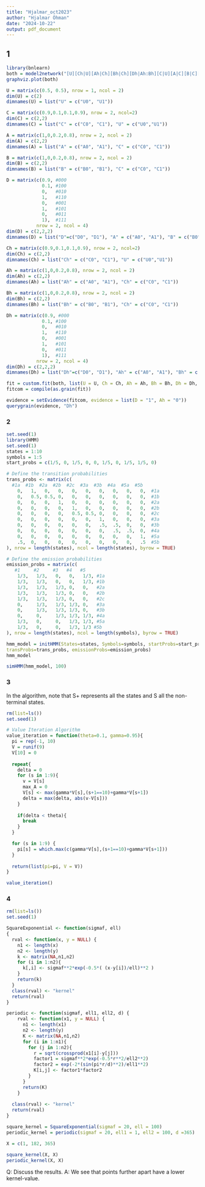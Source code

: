 ```yaml
---
title: "Hjalmar_oct2023"
author: "Hjalmar Öhman"
date: "2024-10-22"
output: pdf_document
---
```


## 1
```r
library(bnlearn)
both = model2network("[U][Ch|U][Ah|Ch][Bh|Ch][Dh|Ah:Bh][C|U][A|C][B|C][D|A:B]")
graphviz.plot(both)

U = matrix(c(0.5, 0.5), nrow = 1, ncol = 2)
dim(U) = c(2)
dimnames(U) = list("U" = c("U0", "U1"))

C = matrix(c(0.9,0.1,0.1,0.9), nrow = 2, ncol=2)
dim(C) = c(2,2)
dimnames(C) = list("C" = c("C0", "C1"), "U" = c("U0","U1"))

A = matrix(c(1,0,0.2,0.8), nrow = 2, ncol = 2)
dim(A) = c(2,2)
dimnames(A) = list("A" = c("A0", "A1"), "C" = c("C0", "C1"))

B = matrix(c(1,0,0.2,0.8), nrow = 2, ncol = 2)
dim(B) = c(2,2)
dimnames(B) = list("B" = c("B0", "B1"), "C" = c("C0", "C1"))

D = matrix(c(0.9, #000
             0.1, #100
             0,   #010
             1,   #110
             0,   #001
             1,   #101
             0,   #011
             1),  #111
           nrow = 2, ncol = 4)
dim(D) = c(2,2,2)
dimnames(D) = list("D"=c("D0", "D1"), "A" = c("A0", "A1"), "B" = c("B0", "B1"))

Ch = matrix(c(0.9,0.1,0.1,0.9), nrow = 2, ncol=2)
dim(Ch) = c(2,2)
dimnames(Ch) = list("Ch" = c("C0", "C1"), "U" = c("U0","U1"))

Ah = matrix(c(1,0,0.2,0.8), nrow = 2, ncol = 2)
dim(Ah) = c(2,2)
dimnames(Ah) = list("Ah" = c("A0", "A1"), "Ch" = c("C0", "C1"))

Bh = matrix(c(1,0,0.2,0.8), nrow = 2, ncol = 2)
dim(Bh) = c(2,2)
dimnames(Bh) = list("Bh" = c("B0", "B1"), "Ch" = c("C0", "C1"))

Dh = matrix(c(0.9, #000
             0.1, #100
             0,   #010
             1,   #110
             0,   #001
             1,   #101
             0,   #011
             1),  #111
           nrow = 2, ncol = 4)
dim(Dh) = c(2,2,2)
dimnames(Dh) = list("Dh"=c("D0", "D1"), "Ah" = c("A0", "A1"), "Bh" = c("B0", "B1"))

fit = custom.fit(both, list(U = U, Ch = Ch, Ah = Ah, Bh = Bh, Dh = Dh, C = C, A = A, B = B, D = D))
fitcom = compile(as.grain(fit))

evidence = setEvidence(fitcom, evidence = list(D = "1", Ah = "0"))
querygrain(evidence, "Dh")
```

### 2

```r
set.seed(1)
library(HMM)
set.seed(1)
states = 1:10
symbols = 1:5
start_probs = c(1/5, 0, 1/5, 0, 0, 1/5, 0, 1/5, 1/5, 0)

# Define the transition probabilities
trans_probs <- matrix(c(
  #1a  #1b  #2a  #2b  #2c  #3a  #3b  #4a  #5a  #5b
    0,   1,   0,   0,   0,   0,   0,   0,   0,   0,  #1a
    0,   0.5, 0.5, 0,   0,   0,   0,   0,   0,   0,  #1b
    0,   0,   0,   1,   0,   0,   0,   0,   0,   0,  #2a
    0,   0,   0,   0,   1,   0,   0,   0,   0,   0,  #2b
    0,   0,   0,   0,   0.5, 0.5, 0,   0,   0,   0,  #2c
    0,   0,   0,   0,   0,   0,   1,   0,   0,   0,  #3a
    0,   0,   0,   0,   0,   0,   .5,  .5,  0,   0,  #3b
    0,   0,   0,   0,   0,   0,   0,   .5,  .5,  0,  #4a
    0,   0,   0,   0,   0,   0,   0,   0,   0,   1,  #5a
    .5,  0,   0,   0,   0,   0,   0,   0,   0,   .5  #5b
), nrow = length(states), ncol = length(states), byrow = TRUE)

# Define the emission probabilities
emission_probs = matrix(c(
   #1     #2     #3   #4   #5
    1/3,   1/3,   0,   0,   1/3, #1a
    1/3,   1/3,   0,   0,   1/3, #1b
    1/3,   1/3,   1/3, 0,   0,   #2a
    1/3,   1/3,   1/3, 0,   0,   #2b
    1/3,   1/3,   1/3, 0,   0,   #2c
    0,     1/3,   1/3, 1/3, 0,   #3a
    0,     1/3,   1/3, 1/3, 0,   #3b
    0,     0,     1/3, 1/3, 1/3, #4a
    1/3,   0,     0,   1/3, 1/3, #5a
    1/3,   0,     0,   1/3, 1/3 #5b
), nrow = length(states), ncol = length(symbols), byrow = TRUE)

hmm_model = initHMM(States=states, Symbols=symbols, startProbs=start_probs,
transProbs=trans_probs, emissionProbs=emission_probs)
hmm_model

simHMM(hmm_model, 100)
```
### 3
In the algorithm, note that S+ represents all the states and S all the non-terminal states. 
```r
rm(list=ls())
set.seed(1)

# Value Iteration Algorithm
value_iteration = function(theta=0.1, gamma=0.95){
  pi = rep(-1, 10)
  V = runif(9)
  V[10] = 0
  
  repeat{
    delta = 0
    for (s in 1:9){
      v = V[s]
      max_A = 0
      V[s] <- max(gamma*V[s],(s+1==10)+gamma*V[s+1])
      delta = max(delta, abs(v-V[s]))
    }
    
    if(delta < theta){
      break
    }
  }

  for (s in 1:9) {
    pi[s] = which.max(c(gamma*V[s],(s+1==10)+gamma*V[s+1]))
  }
  
  return(list(pi=pi, V = V))
}

value_iteration()
```

### 4
```r
rm(list=ls())
set.seed(1)

SquareExponential <- function(sigmaf, ell)
{
  rval <- function(x, y = NULL) {
    n1 <- length(x)
    n2 <- length(y)
    k <- matrix(NA,n1,n2)
    for (i in 1:n2){
      k[,i] <- sigmaf**2*exp(-0.5*( (x-y[i])/ell)**2 )
    }
    return(k)
  }
  class(rval) <- "kernel"
  return(rval)
}

periodic <- function(sigmaf, ell1, ell2, d) {
    rval <- function(x1, y = NULL) {
      n1 <- length(x1)
      n2 <- length(y)
      K <- matrix(NA,n1,n2)
      for (i in 1:n1){
        for (j in 1:n2){
          r = sqrt(crossprod(x1[i]-y[j]))
          factor1 = sigmaf**2*exp(-0.5*r**2/ell2**2)
          factor2 = exp(-2*(sin(pi*r/d)**2)/ell1**2)
          K[i,j] <- factor1*factor2
        }
      }
      return(K)
    }
    
  class(rval) <- "kernel"
  return(rval)
} 

square_kernel = SquareExponential(sigmaf = 20, ell = 100)
periodic_kernel = periodic(sigmaf = 20, ell1 = 1, ell2 = 100, d =365)

X = c(1, 182, 365)

square_kernel(X, X)
periodic_kernel(X, X)
```
Q: Discuss the results.
A: We see that points further apart have a lower kernel-value.